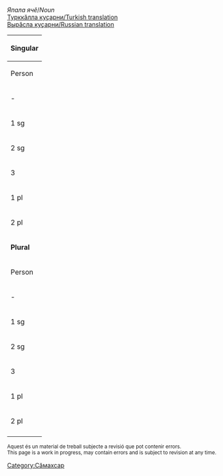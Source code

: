 

''Япала ячӗ''/''Noun''<br/>
[http://ilazki.thinkgeek.co.uk/~spectre/txuvaix/cv-tr/index.php?q=тимӗрҫӗ Турккӑлла куҫарни/Turkish translation]<br/>
[http://samah.chv.su/cgi-bin/s.cgi?a=s&word=тимӗрҫӗ Вырӑсла куҫарни/Russian translation]

{|class=wikitable
|-
!colspan=9|'''Singular'''
|-
!  Person  !!  Tеп<br/>Absolutive<br>''Мӗн?''  !!  Камӑнлӑх<br/>Genitive<br>''Мӗнӗн?''  !!  Пару<br/>Dative<br>''Мӗне?''  !!  Вырӑн<br/>Locative<br>''Мӗнре?''  !!  Туху<br/>Ablative<br>''Мӗнрен?''  !!  Пӗрлелӗх<br/>Instrumental<br>''Мӗнпе?''  !!  Ҫуклӑх<br/>Privative<br>''Мӗнсӗр?''  !!  Пирке<br/>Final<br>''Мӗншӗн?''
|-
| - || тимӗрҫӗ || тимӗрҫ·ӗн || тимӗрҫ·е || тимӗрҫӗ·ре || тимӗрҫӗ·рен || тимӗрҫӗ·пе || тимӗрҫӗ·сӗр || тимӗрҫӗ·шӗн
|-
| 1 sg || тимӗрҫ·ӗм || тимӗрҫ·ӗм·ӗн || тимӗрҫ·ӗм·е || тимӗрҫ·ӗм·ре || тимӗрҫ·ӗм·рен || тимӗрҫ·ӗм·пе || тимӗрҫ·ӗм·сӗр || тимӗрҫ·ӗм·шӗн 
|-
| 2 sg || тимӗрҫ·ӳ || тимӗрҫ·ӳ·н || тимӗрҫ·ӳ·не || тимӗрҫ·ӳ·нте || тимӗрҫ·ӳ·нтен || тимӗрҫ·ӳ·пе || тимӗрҫ·ӳ·сӗр || тимӗрҫ·ӳ·шӗн 
|-
| 3 || тимӗрҫ·и || тимӗрҫ·и·н || тимӗрҫ·и·не || тимӗрҫ·и·нче || тимӗрҫ·и·нчен || тимӗрҫ·и·пе || тимӗрҫ·и·сӗр || тимӗрҫ·и·шӗн 
|-
| 1 pl || тимӗрҫ·ӗм·ӗр || тимӗрҫ·ӗм·ӗр·ӗн || тимӗрҫ·ӗм·ӗр·е || тимӗрҫ·ӗм·ӗр·те || тимӗрҫ·ӗм·ӗр·тен || тимӗрҫ·ӗм·ӗр·пе || тимӗрҫ·ӗм·ӗр·сӗр || тимӗрҫ·ӗм·ӗр·шӗн 
|-
| 2 pl || тимӗрҫ·ӗр || тимӗрҫ·ӗр·ӗн || тимӗрҫ·ӗр·е || тимӗрҫ·ӗр·те || тимӗрҫ·ӗр·тен || тимӗрҫ·ӗр·пе || тимӗрҫ·ӗр·сӗр || тимӗрҫ·ӗр·шӗн 
|-
!colspan=9|'''Plural'''
|-
!  Person  !!  Tеп<br/>Absolutive<br>''Мӗн?''  !!  Камӑнлӑх<br/>Genitive<br>''Мӗнӗн?''  !!  Пару<br/>Dative<br>''Мӗне?''  !!  Вырӑн<br/>Locative<br>''Мӗнре?''  !!  Туху<br/>Ablative<br>''Мӗнрен?''  !!  Пӗрлелӗх<br/>Instrumental<br>''Мӗнпе?''  !!  Ҫуклӑх<br/>Privative<br>''Мӗнсӗр?''  !!  Пирке<br/>Final<br>''Мӗншӗн?''
|-
| - || тимӗрҫӗ·сем || тимӗрҫӗ·се·н || тимӗрҫӗ·сен·е || тимӗрҫӗ·сен·че || тимӗрҫӗ·сен·чен || тимӗрҫӗ·сем·пе || тимӗрҫӗ·сем·сӗр || тимӗрҫӗ·сем·шӗн
|-
| 1 sg || тимӗрҫ·ӗм·сем || тимӗрҫ·ӗм·се·н || тимӗрҫ·ӗм·сен·е || тимӗрҫ·ӗм·сен·че || тимӗрҫ·ӗм·сен·чен || тимӗрҫ·ӗм·сем·пе || тимӗрҫ·ӗм·сем·сӗр || тимӗрҫ·ӗм·сем·шӗн 
|-
| 2 sg || тимӗрҫ·ӳ·сем || тимӗрҫ·ӳ·се·н || тимӗрҫ·ӳ·сен·е || тимӗрҫ·ӳ·сен·че || тимӗрҫ·ӳ·сен·чен || тимӗрҫ·ӳ·сем·пе || тимӗрҫ·ӳ·сем·сӗр || тимӗрҫ·ӳ·сем·шӗн 
|-
| 3 || тимӗрҫ·и·сем || тимӗрҫ·и·се·н || тимӗрҫ·и·сен·е || тимӗрҫ·и·сен·че || тимӗрҫ·и·сен·чен || тимӗрҫ·и·сем·пе || тимӗрҫ·и·сем·сӗр || тимӗрҫ·и·сем·шӗн 
|-
| 1 pl || тимӗрҫ·ӗм·ӗр·сем || тимӗрҫ·ӗм·ӗр·се·н || тимӗрҫ·ӗм·ӗр·сен·е || тимӗрҫ·ӗм·ӗр·сен·че || тимӗрҫ·ӗм·ӗр·сен·чен || тимӗрҫ·ӗм·ӗр·сем·пе || тимӗрҫ·ӗм·ӗр·сем·сӗр || тимӗрҫ·ӗм·ӗр·сем·шӗн 
|-
| 2 pl || тимӗрҫ·ӗр·сем || тимӗрҫ·ӗр·се·н || тимӗрҫ·ӗр·сен·е || тимӗрҫ·ӗр·сен·че || тимӗрҫ·ӗр·сен·чен || тимӗрҫ·ӗр·сем·пе || тимӗрҫ·ӗр·сем·сӗр || тимӗрҫ·ӗр·сем·шӗн 
|-
|}

<small>
Aquest és un material de treball subjecte a revisió que pot contenir errors.<br/>
This page is a work in progress, may contain errors and is subject to revision at any time. 
</small>

[[Category:Сӑмахсар]]